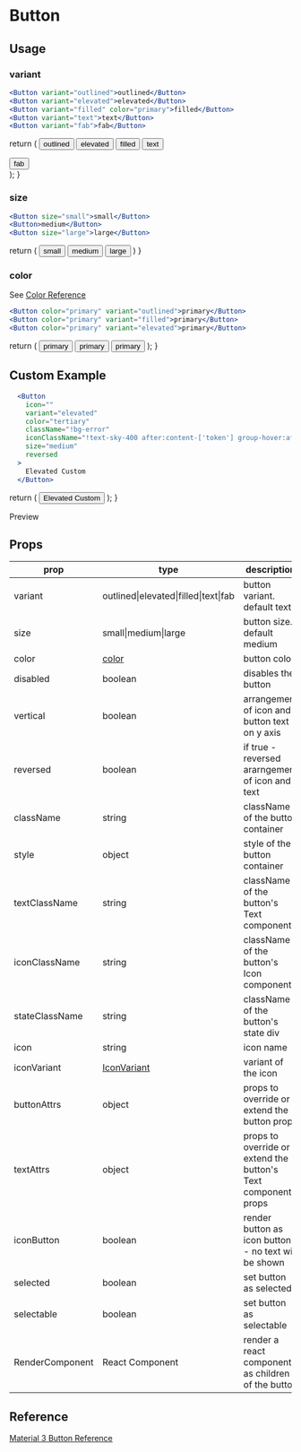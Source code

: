 # Button

## Usage

### variant


```jsx
<Button variant="outlined">outlined</Button>
<Button variant="elevated">elevated</Button>
<Button variant="filled" color="primary">filled</Button>
<Button variant="text">text</Button>
<Button variant="fab">fab</Button>
```

  return (
    <List>
      <Button variant="outlined">outlined</Button>
      <Button variant="elevated">elevated</Button>
      <Button variant="filled" color="primary">filled</Button>
      <Button variant="text">text</Button>
      <div className='relative top-[50px] left-[64px]'>
        <Button variant="fab" color="primary">fab</Button>
      </div>
    </List>
  );
}

<ButtonVariantExample />

### size

```jsx
<Button size="small">small</Button>
<Button>medium</Button>
<Button size="large">large</Button>
```

  return (
    <List>
      <Button size="small" variant="elevated">small</Button>
      <Button variant="elevated">medium</Button>
      <Button size="large" variant="elevated">large</Button>
    </List>
  )
}

<ButtonSize />

### color

See [Color Reference](/docs/theming/colors)

```jsx
<Button color="primary" variant="outlined">primary</Button>
<Button color="primary" variant="filled">primary</Button>
<Button color="primary" variant="elevated">primary</Button>
```

  return (
    <List>
      <Button color="primary" variant="outlined">primary</Button>
      <Button color="primary" variant="filled">primary</Button>
      <Button color="primary" variant="elevated">primary</Button>
    </List>
  );
}

<ButtonColor/>

## Custom Example


```jsx
  <Button
    icon=""
    variant="elevated"
    color="tertiary"
    className="!bg-error"
    iconClassName="!text-sky-400 after:content-['token'] group-hover:after:!content-['fullscreen\_exit'] group-hover:!text-orange-400 group-hover:rotate-45 !text-4xl group-active:scale-75 group-active:!text-blue-700"
    size="medium"
    reversed
  >
    Elevated Custom
  </Button>
```
  return (
    <Button
      icon=""
      variant="elevated"
      color="tertiary"
      className="!bg-error"
      iconClassName="!text-sky-400 after:content-['token'] group-hover:after:!content-['fullscreen\_exit'] group-hover:!text-orange-400 group-hover:rotate-45 !text-4xl group-active:scale-75 group-active:!text-blue-700"
      size="medium"
      reversed
    >
      Elevated Custom
    </Button>
  );
}

Preview
<List>
  <ButtonExample />
</List>

## Props
|prop|type|description|
|----|----|-----------|
|variant|outlined\|elevated\|filled\|text\|fab|button variant. default text|
|size|small\|medium\|large| button size. default medium
|color| [color](/docs/theming/colors)|button color|
|disabled|boolean|disables the button|
|vertical|boolean|arrangement of icon and button text on y axis|
|reversed|boolean|if true - reversed ararngement of icon and text|
|className|string|className of the button container|
|style|object|style of the button container|
|textClassName|string|className of the button's Text component|
|iconClassName|string|className of the button's Icon component|
|stateClassName|string|className of the button's state div|
|icon|string|icon name|
|iconVariant|[IconVariant](#icon-variant)|variant of the icon|
|buttonAttrs|object|props to override or extend the button props|
|textAttrs|object|props to override or extend the button's Text component props|
|iconButton|boolean|render button as icon button - no text will be shown|
|selected|boolean|set button as selected|
|selectable|boolean|set button as selectable|
|RenderComponent|React Component|render a react component as children of the button|

## Reference

[Material 3 Button Reference](https://m3.material.io/components/all-buttons)
